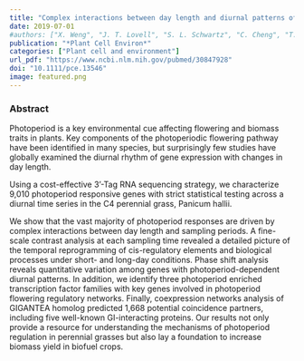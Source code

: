 ```yaml
---
title: "Complex interactions between day length and diurnal patterns of gene expression drive photoperiodic responses in a perennial C4 grass"
date: 2019-07-01
#authors: ["X. Weng", "J. T. Lovell", "S. L. Schwartz", "C. Cheng", "T. Haque", "L. Zhang", "S. Razzaque", "T. E. Juenger"]
publication: "*Plant Cell Environ*"
categories: ["Plant cell and environment"]
url_pdf: "https://www.ncbi.nlm.nih.gov/pubmed/30847928"
doi: "10.1111/pce.13546"
image: featured.png
---
```


### Abstract

Photoperiod is a key environmental cue affecting flowering and biomass traits in plants. Key components of the photoperiodic flowering pathway have been identified in many species, but surprisingly few studies have globally examined the diurnal rhythm of gene expression with changes in day length. 

Using a cost-effective 3'-Tag RNA sequencing strategy, we characterize 9,010 photoperiod responsive genes with strict statistical testing across a diurnal time series in the C4 perennial grass, Panicum hallii. 

We show that the vast majority of photoperiod responses are driven by complex interactions between day length and sampling periods. A fine-scale contrast analysis at each sampling time revealed a detailed picture of the temporal reprogramming of cis-regulatory elements and biological processes under short- and long-day conditions. Phase shift analysis reveals quantitative variation among genes with photoperiod-dependent diurnal patterns. In addition, we identify three photoperiod enriched transcription factor families with key genes involved in photoperiod flowering regulatory networks. Finally, coexpression networks analysis of GIGANTEA homolog predicted 1,668 potential coincidence partners, including five well-known GI-interacting proteins. Our results not only provide a resource for understanding the mechanisms of photoperiod regulation in perennial grasses but also lay a foundation to increase biomass yield in biofuel crops.
